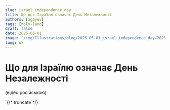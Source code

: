 ```yaml
---
slug: israel_independence_day
title: Що для Ізраїлю означає День Незалежності
authors: [ageyev]
tags: [holy-land]
draft: false
date: 2025-05-01
image: "/img/Illustrations/blog/2025-05-01_israel_independence_day/2025-05-01_prigova_ageyev_01.png"
lang: uk
---
```



# Що для Ізраїлю означає День Незалежності

(відео російською)

<LiteYouTubeEmbed
    id="RrCe5eQOtdc"
    title='What Independence Day Means for Israel'
    noCookie={false}
/>

`{/* truncate */}
